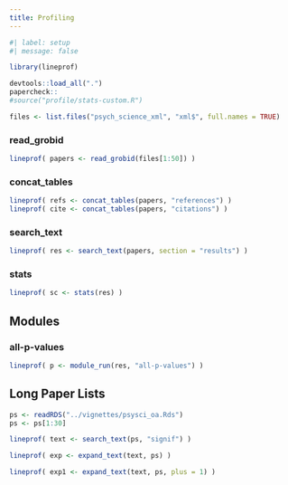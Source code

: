 ```yaml
---
title: Profiling
---
```


```r
#| label: setup
#| message: false

library(lineprof)

devtools::load_all(".")
papercheck::
#source("profile/stats-custom.R")

files <- list.files("psych_science_xml", "xml$", full.names = TRUE)
```


### read_grobid

```r
lineprof( papers <- read_grobid(files[1:50]) )
```


### concat_tables

```r
lineprof( refs <- concat_tables(papers, "references") )
lineprof( cite <- concat_tables(papers, "citations") )
```

### search_text

```r
lineprof( res <- search_text(papers, section = "results") )
```

### stats

```r
lineprof( sc <- stats(res) )
```

## Modules

### all-p-values

```r
lineprof( p <- module_run(res, "all-p-values") )
```



## Long Paper Lists

```r
ps <- readRDS("../vignettes/psysci_oa.Rds")
ps <- ps[1:30]
```

```r
lineprof( text <- search_text(ps, "signif") )
```

```r
lineprof( exp <- expand_text(text, ps) )
```

```r
lineprof( exp1 <- expand_text(text, ps, plus = 1) )
```



